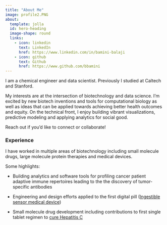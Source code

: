 ```yaml
---
title: "About Me"
image: profile2.PNG
about:
  template: jolla
  id: hero-heading
  image-shape: round
  links:
    - icon: linkedin
      text: LinkedIn
      href: https://www.linkedin.com/in/bamini-balaji
    - icon: github
      text: Github
      href: https://www.github.com/bbamini
---
```


::: {#hero-heading}
I am a chemical engineer and data scientist. Previously I studied at Caltech and Stanford.

My interests are at the intersection of biotechnology and data science. I'm excited by new biotech inventions and tools for computational biology as well as ideas that can be applied towards achieving better health outcomes and equity. On the technical front, I enjoy building vibrant visualizations, predictive modeling and applying analytics for social good.

Reach out if you'd like to connect or collaborate!
:::

<div>

### Experience

I have worked in multiple areas of biotechnology including small molecule drugs, large molecule protein therapies and medical devices.

Some highlights:

-   Building analytics and software tools for profiling cancer patient adaptive immune repertoires leading to the the discovery of tumor-specific antibodies

-   Engineering and design efforts applied to the first digital pill ([Ingestible sensor medical device](https://pubmed.ncbi.nlm.nih.gov/25069107/))

-   Small molecule drug development including contributions to first single tablet regimen to [cure Hepatitis C](https://www.gilead.com/news-and-press/press-room/press-releases/2014/10/us-food-and-drug-administration-approves-gileads-harvoni-ledipasvirsofosbuvir-the-first-oncedaily-single-tablet-regimen-for-the-treatment-of)

</div>
